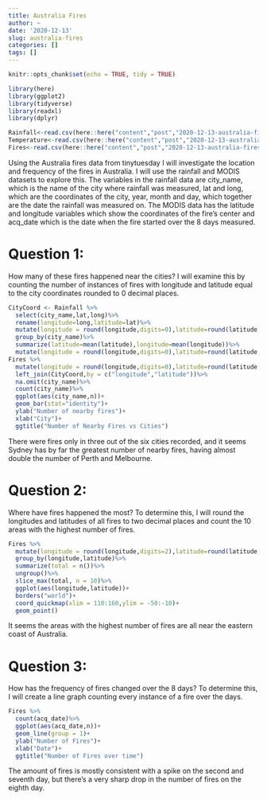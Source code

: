 ```yaml
---
title: Australia Fires
author: ~
date: '2020-12-13'
slug: australia-fires
categories: []
tags: []
---
```

```r

knitr::opts_chunk$set(echo = TRUE, tidy = TRUE)
```

```r
library(here)
library(ggplot2)
library(tidyverse)
library(readxl)
library(dplyr)
```

```r
Rainfall<-read.csv(here::here("content","post","2020-12-13-australia-fires","data","rainfall.csv"))
Temperature<-read.csv(here::here("content","post","2020-12-13-australia-fires","data","temperature.csv"))
Fires<-read.csv(here::here("content","post","2020-12-13-australia-fires","data","MODIS_C6_Australia_and_New_Zealand_7d.csv"))
```
Using the Australia fires data from tinytuesday I will investigate the location and frequency of the fires in Australia. I will use the rainfall and MODIS datasets to explore this. The variables in the rainfall data are city_name, which is the name of the city where rainfall was measured, lat and long, which are the coordinates of the city, year, month and day, which together are the date the rainfall was measured on. The MODIS data has the latitude and longitude variables which show the coordinates of the fire's center and acq_date which is the date when the fire started over the 8 days measured.

# Question 1:
How many of these fires happened near the cities? I will examine this by counting the number of instances of fires with longitude and latitude equal to the city coordinates rounded to 0 decimal places.
```r
CityCoord <- Rainfall %>%
  select(city_name,lat,long)%>%
  rename(longitude=long,latitude=lat)%>%
  mutate(longitude = round(longitude,digits=0),latitude=round(latitude,digits=0))%>%
  group_by(city_name)%>%
  summarize(latitude=mean(latitude),longitude=mean(longitude))%>%
  mutate(longitude = round(longitude,digits=0),latitude=round(latitude,digits=0))
Fires %>%
  mutate(longitude = round(longitude,digits=0),latitude=round(latitude,digits=0))%>%
  left_join(CityCoord,by = c("longitude","latitude"))%>%
  na.omit(city_name)%>%
  count(city_name)%>%
  ggplot(aes(city_name,n))+
  geom_bar(stat="identity")+
  ylab("Number of nearby fires")+
  xlab("City")+
  ggtitle("Number of Nearby Fires vs Cities")
```

There were fires only in three out of the six cities recorded, and it seems Sydney has by far the greatest number of nearby fires, having almost double the number of Perth and Melbourne.

# Question 2:
Where have fires happened the most? To determine this, I will round the longitudes and latitudes of all fires to two decimal places and count the 10 areas with the highest number of fires.
```r
Fires %>%
  mutate(longitude = round(longitude,digits=2),latitude=round(latitude,digits=2))%>%
  group_by(longitude,latitude)%>%
  summarize(total = n())%>%
  ungroup()%>%
  slice_max(total, n = 10)%>%
  ggplot(aes(longitude,latitude))+
  borders("world")+
  coord_quickmap(xlim = 110:160,ylim = -50:-10)+
  geom_point()
```

It seems the areas with the highest number of fires are all near the eastern coast of Australia.

# Question 3:
How has the frequency of fires changed over the 8 days? To determine this, I will create a line graph counting every instance of a fire over the days.
```r
Fires %>%
  count(acq_date)%>%
  ggplot(aes(acq_date,n))+
  geom_line(group = 1)+
  ylab("Number of Fires")+
  xlab("Date")+
  ggtitle("Number of Fires over time")
```

The amount of fires is mostly consistent with a spike on the second and seventh day, but there's a very sharp drop in the number of fires on the eighth day.